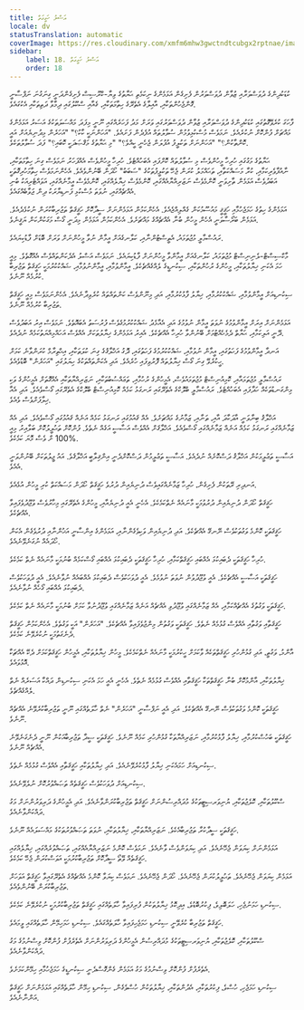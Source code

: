 ```yaml
---
title: އަސްލު ހަގީގަތް
locale: dv
statusTranslation: automatic
coverImage: https://res.cloudinary.com/xmfm6mhw3gwctndtcubgx2rptnae/image/upload/v1740337243/small_cover_educacion_fundamental_a051170f1c.webp
sidebar:
    label: 18. އަސްލު ހަގީގަތް
    order: 18
---
```

ކުޑަކުދިންގެ ދުވަސްވަރާއި ޒުވާން ދުވަސްވަރުން ފެށިގެން އަޅަމެންގެ ނިކަމެތި ޙަޔާތުގެ ވިޔާ-ކްރޫސިސް ފެށިގެންދަނީ ގިނަގުނަ ނަފްސާނީ ގޮންޖެހުންތަކާއި، އާއިލާގެ އެތެރޭގެ ހިތާމަތަކާއި، ގެއާއި ސްކޫލުގައި ދިމާވާ ދަތިތަކާއި އެކުގައެވެ.

ފާހަގަ ކުރެވޭގޮތުގައި ކުޑަކުދިންގެ ދުވަސްވަރާއި ޒުވާން ދުވަސްވަރުގައި ވަރަށް މަދު ފަހަރެއްގައި ނޫނީ މިފަދަ މައްސަލަތަކުގެ އަސަރު އަޅަމެންގެ މައްޗަށް ފުންކޮށް ނުކުރެއެވެ. ނަމަވެސް މުސްކުޅިވުމުން ސުވާލުތައް އުފެދެން ފަށައެވެ. "އަހަންނަކީ ކާކު؟" "އަހަރެން މިދުނިޔެއަށް އައީ ކޮންތާކުން؟" "އަހަންނަށް ތަކުލީފު އުފުލަން ޖެހެނީ ކީއްވެ؟" "މި ޙަޔާތުގެ މަޤްޞަދަކީ ކޮބައި؟" ފަދަ ސުވާލުތަކެވެ.

ޙަޔާތުގެ މަގުގައި ހުރިހާ މީހުންވެސް މި ސުވާލުތައް ކޮށްފައި އެބަހުއްޓެވެ. ހުރިހާ މީހުންވެސް އެއްފަހަރު ނަމަވެސް ގިނަ ހިތާމަތަކާއި، ނާއުފާވެރިކަމާއި، ކުރާ މަސައްކަތާއި، ތަޙައްމަލު ކުރަން ޖެހޭ ތަކުލީފުތަކުގެ "ސަބަބު" ހޯދަން ބޭނުންވެއެވެ. އެހެންނަމަވެސް ހިތާމަހުރިގޮތަކީ އަބަދުވެސް އަޅަމެން ތާށިވަނީ ކޮންމެވެސް ނަޒަރިއްޔާއެއްގައި، ކޮންމެވެސް ޚިޔާލެއްގައި، ކޮންމެވެސް އީމާނެއްގައި، އަވައްޓެރިއަކު ބުނި އެއްޗެއްގައި، ނުވަތަ މުސްކުޅި ފަނޑިޔާރަކު ދިން ޖަވާބެއްގައެވެ.

އަޅަމެންގެ ހިތުގެ ހަމަޖެހުމާއި ހަޤީޤީ މައުސޫމުކަން ގެއްލިއްޖެއެވެ. އެހެންކަމުން އަޅަމެންނަށް ސީދާކޮށް ހަޤީޤަތް ތަޖުރިބާކުރަން ނުކުޅެދެއެވެ. އަޅަމެން ބަރޯސާވަނީ އެހެން މީހުން ބުނާ އެއްޗެއްގެ މައްޗަށެވެ. އެހެންކަމުން އަޅަމެން މިދަނީ ގޯސް މަގަކުންކަން ޔަޤީނެވެ.

ރައުސްމާލީ މުޖުތަމައު، އެތީސްޓުންނާއި، ކަލާނގެއަށް އީމާން ނުވާ މީހުންނަށް ވަރަށް ބޮޑަށް ފާޑުކިޔައެވެ.

މާކްސިސްޓް-ލެނިނިސްޓް މުޖުތަމައު، ކަލާނގެއަށް އީމާންވާ މީހުންނަށް ފާޑުކިޔައެވެ. ނަމަވެސް އަސްލު އެދެކަންތައްވެސް އެއްގޮތެވެ. މިއީ ހަމަ އެކަނި ޚިޔާލުތަކާއި، މީހުންގެ ރުހުންތަކާއި، ސިކުނޑީގެ ލެއްގެއްޗެކެވެ. އީމާންވުމާއި، އީމާންނުވުމާއި، ޝައްކުކުރުމަކީ ހަޤީޤަތް ތަޖުރިބާ ކުރުމެއް ނޫނެވެ.

ސިކުނޑިއަށް އީމާންވުމާއި، ޝައްކުކުރުމާއި، ޚިޔާލު ފާޅުކުރުމާއި، އަދި މިނޫންވެސް ކަންތައްތައް ކުރެވިދާނެއެވެ. އެހެންނަމަވެސް މިއީ ހަޤީޤަތް ތަޖުރިބާ ކުރުމެއް ނޫނެވެ.

އަޅަމެންނަށް އިރަށް އީމާންވުމުގެ ނުވަތަ އީމާން ނުވުމުގެ އަދި އެއާމެދު ޝައްކުކުރުމުގެވެސް ފުރުސަތު އެބައޮތެވެ. ނަމަވެސް އިރު އަބަދުވެސް ދޭނީ އަލިކަމާއި، ޙަޔާތް ދެމެހެއްޓުމަށް ބޭނުންވާ ހުރިހާ އެއްޗެކެވެ. އެއިރު އަޅަމެންގެ ޚިޔާލުތަކަށް އެއްވެސް އަހައްމިއްޔަތުކަމެއް ނުދެއެވެ.

އަނދާ އީމާންވުމުގެ ފަހަތުގައި، އީމާން ނުވުމާއި، ޝައްކުކުރުމުގެ ފަހަތުގައި، ދޮގު އަޚްލާޤުގެ ގިނަ ކުލަތަކާއި، އިޙްތިރާމް ކުރަންވާނެ ކަމަށް ހީކުރެވޭ ގިނަ ގޯސް ޚިޔާލުތައް ފޮރުވިފައި ހުރެއެވެ. އަދި އެކަންތައްތަކުގެ ހިޔަލުގައި "އަހަރެން" ބޮޑުވެއެވެ.

ރައުސްމާލީ މުޖުތަމައާއި، ކޮމިއުނިސްޓް މުޖުތަމައުވެސް، އެމީހުންގެ ރުހުމާއި، ތަޢައްސުބުތަކާއި، ނަޒަރިއްޔާތަކާއި އެއްގޮތަށް އެމީހުންގެ ވަކި މިންގަނޑުތަކެއް ހަދާފައި އެބަހުއްޓެވެ. ރައުސްމާލީ ބްލޮކްގެ އެތެރޭގައި ރަނގަޅު ކަމެއް ކޮމިއުނިސްޓް ބްލޮކްގެ އެތެރޭގައި ގޯސްވެއެވެ. އަދި އެއާ ޚިލާފަށްވެސް ވެއެވެ.

އަޚްލާޤު ބިނާވަނީ އާދަކާދަ އާއި، ތަނާއި، ޒަމާނުގެ މައްޗަށެވެ. އެއް ޤައުމުގައި ރަނގަޅު ކަމެއް އަނެއް ޤައުމުގައި ގޯސްވެއެވެ. އަދި އެއް ޒަމާނެއްގައި ރަނގަޅު ކަމެއް އަނެއް ޒަމާނެއްގައި ގޯސްވެއެވެ. އަޚްލާޤަށް އެއްވެސް އަސާސީ އަގެއް ނެތެވެ. ފުންކޮށް ތަޙުލީލުކޮށް ބަލާއިރު މިއީ %100 ށް ވެސް މޮޔަ ކަމެކެވެ.

އަސާސީ ތަޢުލީމަކުން އަޚްލާޤު ދަސްކޮށެއް ނުދެއެވެ. އަސާސީ ތަޢުލީމުން ދަސްކޮށްދެނީ އިންޤިލާބީ އަޚްލާޤެވެ. އައު ޖީލުތަކަށް ބޭނުންވަނީ އެއެވެ.

އަނދިރި ރޭތަކުން ފެށިގެން، ހުރިހާ ޒަމާނެއްގައިވެސް ދުނިޔެއިން ދުރުވެ ހަޤީޤަތް ހޯދަން މަސައްކަތް ކުރި މީހުން އުޅެއެވެ.

ހަޤީޤަތް ހޯދަން ދުނިޔެއިން ދުރުވުމަކީ މާނައެއް ނެތްކަމެކެވެ. އެހެނީ އެއީ ދުނިޔެއާއި، މީހުންގެ އެތެރޭގައި މިހާރުވެސް ވުޖޫދުވެފައިވާ އެއްޗެކެވެ.

ހަޤީޤަތަކީ ކޮންމެ ވަގުތަކުވެސް ނޭނގޭ އެއްޗެކެވެ. އަދި ދުނިޔެއިން ވަކިވެގެންނާއި، އަޅަމެންގެ އިންސާނީ އަޚުންނާއި ދުރުވެގެން އެކަން ހޯދައެއް ނުގަނެވޭނެއެވެ.

ހުރިހާ ހަޤީޤަތަކީ ދެބައިކުޅަ އެއްބައި ހަޤީޤަތްކަމާއި، ހުރިހާ ހަޤީޤަތަކީ ދެބައިކުޅަ އެއްބައި ގޯސްކަމެއް ބުނުމަކީ މާނައެއް ނެތް ކަމެކެވެ.

ހަޤީޤަތަކީ އަސާސީ އެއްޗެކެވެ. އެއީ ވުޖޫދުވުން ނުވަތަ ނުވުމެވެ. އެއީ ދުވަހަކުވެސް ދެބައިކުޅަ އެއްބައެއް ނުވާނެއެވެ. އެއީ ދުވަހަކުވެސް ދެބައިކުޅަ އެއްބައި ގޯހެއް ނުވާނެއެވެ.

ހަޤީޤަތަކީ ވަގުތުގެ އެއްޗެއްކަމާއި، އެއް ޒަމާނެއްގައި ވުޖޫދުވި އެއްޗެއް އަނެއް ޒަމާނެއްގައި ވުޖޫދުނުވާ ކަމަށް ބުނުމަކީ މާނައެއް ނެތް ކަމެކެވެ.

ހަޤީޤަތާއި ވަގުތާއި އެއްވެސް ގުޅުމެއް ނެތެވެ. ހަޤީޤަތަކީ ވަގުތުން މިންޖުވެފައިވާ އެއްޗެކެވެ. "އަހަރެން" އަކީ ވަގުތެވެ. އެހެންކަމުން ހަޤީޤަތް ދެނެގަތުމަކީ ނުކުރެވޭނެ ކަމެކެވެ.

އާންމު، ވަގުތީ، އަދި ގުޅުންހުރި ހަޤީޤަތްތަކެއް ވާކަމަށް ހީކުރުމަކީ މާނައެއް ނެތްކަމެކެވެ. މީހުން ޚިޔާލުތަކާއި، އެމީހުން ހަޤީޤަތްކަމަށް ދެކޭ އެއްޗަކާ އޮޅުވައެވެ.

ޚިޔާލުތަކާއި، އާންމުކޮށް ބުނާ ހަޤީޤަތްތަކާ ހަޤީޤަތާއި އެއްވެސް ގުޅުމެއް ނެތެވެ. އެހެނީ އެއީ ހަމަ އެކަނި ސިކުނޑިން ދައްކާ އަސަރެއް ނެތް ލެއްގެއްޗެވެ.

ހަޤީޤަތަކީ ކޮންމެ ވަގުތަކުވެސް ނޭނގޭ އެއްޗެކެވެ. އަދި އެއީ ނަފްސާނީ "އަހަރެން" ނެތް ހާލަތެއްގައި ނޫނީ ތަޖުރިބާކުރެވޭނެ އެއްޗެއް ނޫނެވެ.

ހަޤީޤަތަކީ ބަހުސްކުރުމާއި، ޚިޔާލު ފާޅުކުރުމާއި، ނަޒަރިއްޔާތަކާ ގުޅުންހުރި ކަމެއް ނޫނެވެ. ހަޤީޤަތަކީ ސީދާ ތަޖުރިބާއަކުން ނޫނީ ދެނެގަނެވޭނެ އެއްޗެއް ނޫނެވެ.

ސިކުނޑިއަށް ހަމައެކަނި ޚިޔާލު ފާޅުކުރެވޭނެއެވެ. އަދި ޚިޔާލުތަކާއި ހަޤީޤަތާއި އެއްވެސް ގުޅުމެއް ނެތެވެ.

ސިކުނޑިއަށް ދުވަހަކުވެސް ހަޤީޤަތެއް ތަޞައްވުރުކޮށް ނުލެވޭނެއެވެ.

ސްކޫލުތަކާއި، ކޮލެޖުތަކާއި، ޔުނިވަރސިޓީތަކުގެ މުދައްރިސުންނަށް ހަޤީޤަތް ތަޖުރިބާކުރަންވާނެއެވެ. އަދި އެމީހުންގެ ދަރިވަރުންނަށް މަގު ދައްކަންވާނެއެވެ.

ހަޤީޤަތަކީ ސީދާކުރާ ތަޖުރިބާއެކެވެ. ނަޒަރިއްޔާތަކާއި، ޚިޔާލުތަކާއި، ނުވަތަ ތަޞައްވުރުތަކުގެ މައްސަލައެއް ނޫނެވެ.

އަޅަމެންނަށް ކިޔަވަން ޖެހޭނެއެވެ. އަދި ކިޔަވަންވެސް ވާނެއެވެ. ނަމަވެސް ކޮންމެ ނަޒަރިއްޔާއެއްގައި، ތަޞައްވުރެއްގައި، ޚިޔާލެއްގައި ހަޤީޤަތެއް ވޭތޯ ސީދާކޮށް ތަޖުރިބާކުރުމަކީ އަވަސްކުރަން ޖެހޭ ކަމެކެވެ.

އަޅަމެން ކިޔަވަން ޖެހޭނެއެވެ. ތަޙުލީލުކުރަން ޖެހޭނެއެވެ. ހޯދަން ޖެހޭނެއެވެ. ނަމަވެސް ކިޔަވާ ކޮންމެ އެއްޗެއްގެ އެތެރޭގައިވާ ހަޤީޤަތް އަވަހަށް ތަޖުރިބާކުރަން ބޭނުންވެއެވެ.

ސިކުނޑި ހަމަނުޖެހި، ހަލަބޮލިވެ، ފިކުރުބޮޑުވެ، އިދިކޮޅު ޚިޔާލުތަކުން ފުރިފައިވާ ހާލަތެއްގައި ހަޤީޤަތް ތަޖުރިބާކުރުމަކީ ނުކުރެވޭނެ ކަމެކެވެ.

ހަޤީޤަތް ތަޖުރިބާ ކުރެވޭނީ ސިކުނޑި ހަމަޖެހިފައިވާ ހާލަތެއްގައެވެ. ސިކުނޑި ހަމަހިމޭން ހާލަތެއްގައި ވީމައެވެ.

ސްކޫލުތަކާއި، ކޮލެޖުތަކާއި، ޔުނިވަރސިޓީތަކުގެ މުދައްރިސުން އެމީހުންގެ ދަރިވަރުންނަށް އެތެރެފުށް ފުންކޮށް ވިސްނުމުގެ މަގު ދައްކަންވާނެއެވެ.

އެތެރެފުށް ފުންކޮށް ވިސްނުމުގެ މަގު އަޅަމެން ގެންގޮސްދެނީ ސިކުނޑީގެ ހަމަޖެހުމާއި ހިމޭންކަމަށެވެ.

ސިކުނޑި ހަމަޖެހި، ހުސްވެ، ފިކުރުތަކާއި، އެދުންތަކާއި، ޚިޔާލުތަކުން ހުސްވެގެން، ސިކުނޑި ހިމޭން ހާލަތެއްގައި އަޅަމެންނަށް ހަޤީޤަތް އަންނާނެއެވެ.


